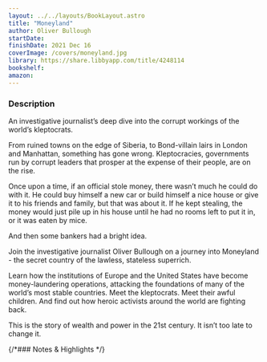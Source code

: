 ```yaml
---
layout: ../../layouts/BookLayout.astro
title: "Moneyland"
author: Oliver Bullough
startDate:
finishDate: 2021 Dec 16
coverImage: /covers/moneyland.jpg
library: https://share.libbyapp.com/title/4248114
bookshelf:
amazon:
---
```


<ReadingTime
  startDate  = {frontmatter.startDate}
  finishDate = {frontmatter.finishDate}
/>

### Description
An investigative journalist’s deep dive into the corrupt workings of the world’s kleptocrats.

From ruined towns on the edge of Siberia, to Bond-villain lairs in London and Manhattan, something has gone wrong. Kleptocracies, governments run by corrupt leaders that prosper at the expense of their people, are on the rise.

Once upon a time, if an official stole money, there wasn’t much he could do with it. He could buy himself a new car or build himself a nice house or give it to his friends and family, but that was about it. If he kept stealing, the money would just pile up in his house until he had no rooms left to put it in, or it was eaten by mice.

And then some bankers had a bright idea.

Join the investigative journalist Oliver Bullough on a journey into Moneyland - the secret country of the lawless, stateless superrich.

Learn how the institutions of Europe and the United States have become money-laundering operations, attacking the foundations of many of the world’s most stable countries. Meet the kleptocrats. Meet their awful children. And find out how heroic activists around the world are fighting back.

This is the story of wealth and power in the 21st century. It isn’t too late to change it.

{/*### Notes & Highlights */}

<Fragment slot="buy">
  <BuyBook
    library   = {frontmatter.library}
    bookshelf = {frontmatter.bookshelf}
    amazon    = {frontmatter.amazon}
  />
</Fragment>
